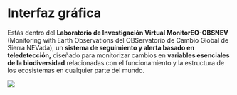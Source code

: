 # Interfaz gráfica {#interfaz}

Estás dentro del **Laboratorio de Investigación Virtual MonitorEO-OBSNEV** (Monitoring with Earth Observations del OBServatorio de Cambio Global de Sierra NEVada), un **sistema de seguimiento y alerta basado en teledetección,** diseñado para monitorizar cambios en **variables esenciales de la biodiversidad** relacionadas con el funcionamiento y la estructura de los ecosistemas en cualquier parte del mundo.

![](assets/annotated_playground.png)
